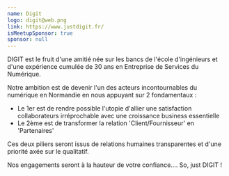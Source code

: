 ```yaml
---
name: Digit
logo: digit@web.png
link: https://www.justdigit.fr/
isMeetupSponsor: true
sponsor: null
---
```


DIGIT est le fruit d'une amitié née sur les bancs de l'école d'ingénieurs et
d'une expérience cumulée de 30 ans en Entreprise de Services du Numérique.

Notre ambition est de devenir l'un des acteurs incontournables du numérique en
Normandie en nous appuyant sur 2 fondamentaux :

- Le 1er est de rendre possible l'utopie d'allier une satisfaction
  collaborateurs irréprochable avec une croissance business essentielle
- Le 2ème est de transformer la relation 'Client/Fournisseur' en 'Partenaires'

Ces deux piliers seront issus de relations humaines transparentes et d'une
priorité axée sur le qualitatif.

Nos engagements seront à la hauteur de votre confiance.... So, just DIGIT !

